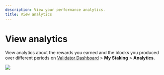 ```yaml
---
description: View your performance analytics.
title: View analytics
---
```



# View analytics
View analytics about the rewards you earned and the blocks you
produced over different periods on [Validator Dashboard](https://validator.roninchain.com/) >
**My Staking** > **Analytics**.

<img src={analytics} width={1280} />
